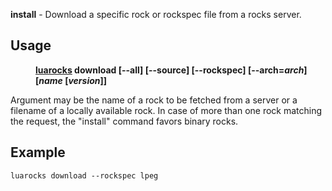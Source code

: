 '''install''' - Download a specific rock or rockspec file from a rocks server.

== Usage ==

:'''[[luarocks.wiki|luarocks]] download <nowiki>[</nowiki>--all<nowiki>]</nowiki> <nowiki>[</nowiki>--source<nowiki>]</nowiki> <nowiki>[</nowiki>--rockspec<nowiki>]</nowiki> <nowiki>[</nowiki>--arch=''arch''<nowiki>]</nowiki> <nowiki>[</nowiki>''name'' <nowiki>[</nowiki>''version''<nowiki>]</nowiki><nowiki>]</nowiki>'''

Argument may be the name of a rock to be fetched from a server or a filename of a locally available rock. In case of more than one rock matching the request, the "install" command favors binary rocks.

== Example ==

 luarocks download --rockspec lpeg
